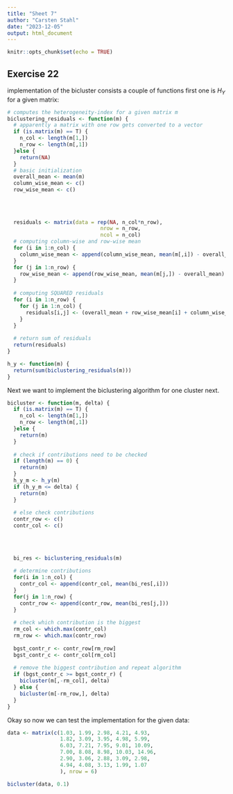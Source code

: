 ```yaml
---
title: "Sheet 7"
author: "Carsten Stahl"
date: "2023-12-05"
output: html_document
---
```


```r
knitr::opts_chunk$set(echo = TRUE)
```

## Exercise 22
implementation of the bicluster consists a couple of functions first one is $H_Y$ for a given matrix:
```r
# computes the heterogeneity-index for a given matrix m
biclustering_residuals <- function(m) {
  # apparently a matrix with one row gets converted to a vector
  if (is.matrix(m) == T) {
    n_col <- length(m[1,])
    n_row <- length(m[,1])
  }else {
    return(NA)
  }
  # basic initialization
  overall_mean <- mean(m)
  column_wise_mean <- c()
  row_wise_mean <- c()
  
  
  
  
  residuals <- matrix(data = rep(NA, n_col*n_row),
                              nrow = n_row,
                              ncol = n_col)
  # computing column-wise and row-wise mean
  for (i in 1:n_col) {
    column_wise_mean <- append(column_wise_mean, mean(m[,i]) - overall_mean)
  }
  for (j in 1:n_row) {
    row_wise_mean <- append(row_wise_mean, mean(m[j,]) - overall_mean)
  }
  
  # computing SQUARED residuals
  for (i in 1:n_row) {
    for (j in 1:n_col) {
      residuals[i,j] <- (overall_mean + row_wise_mean[i] + column_wise_mean[j] - m[i,j])^2
    }
  }
  
  # return sum of residuals
  return(residuals)
}

h_y <- function(m) {
  return(sum(biclustering_residuals(m)))
}
```
Next we want to implement the biclustering algorithm for one cluster next.
```r
bicluster <- function(m, delta) {
  if (is.matrix(m) == T) {
    n_col <- length(m[1,])
    n_row <- length(m[,1])
  }else {
    return(m)
  }
  
  # check if contributions need to be checked
  if (length(m) == 0) {
    return(m)
  }
  h_y_m <- h_y(m)
  if (h_y_m <= delta) {
    return(m)
  }
  
  # else check contributions
  contr_row <- c()
  contr_col <- c()
  
  
  
  
  bi_res <- biclustering_residuals(m)
  
  # determine contributions
  for(i in 1:n_col) {
    contr_col <- append(contr_col, mean(bi_res[,i]))
  }
  for(j in 1:n_row) {
    contr_row <- append(contr_row, mean(bi_res[j,]))
  }
  
  # check which contribution is the biggest
  rm_col <- which.max(contr_col)
  rm_row <- which.max(contr_row)
  
  bgst_contr_r <- contr_row[rm_row]
  bgst_contr_c <- contr_col[rm_col]
  
  # remove the biggest contribution and repeat algorithm
  if (bgst_contr_c >= bgst_contr_r) {
    bicluster(m[,-rm_col], delta) 
  } else {
    bicluster(m[-rm_row,], delta)
  }
}
```

Okay so now we can test the implementation for the given data:
```r
data <- matrix(c(1.03, 1.99, 2.98, 4.21, 4.93,
                 1.82, 3.09, 3.95, 4.98, 5.99,
                 6.03, 7.21, 7.95, 9.01, 10.09,
                 7.00, 8.08, 8.98, 10.03, 14.96,
                 2.90, 3.06, 2.88, 3.09, 2.98,
                 4.94, 4.08, 3.13, 1.99, 1.07
                 ), nrow = 6)

bicluster(data, 0.1)
```